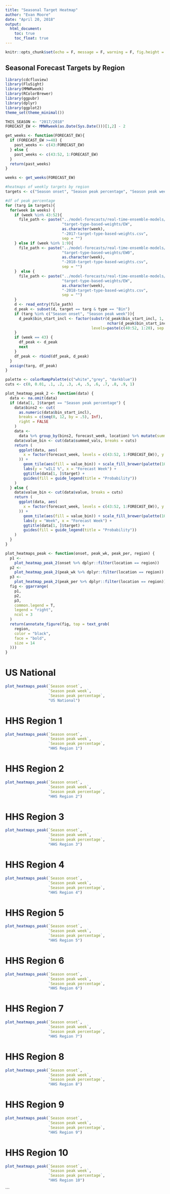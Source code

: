 ```yaml
---
title: "Seasonal Target Heatmap"
author: "Evan Moore"
date: "April 20, 2018"
output: 
  html_document:
    toc: true
    toc_float: true
---
```


```r
knitr::opts_chunk$set(echo = F, message = F, warning = F, fig.height = 8, fig.width = 12)
```

## Seasonal Forecast Targets by Region

```r
library(cdcfluview)
library(FluSight)
library(MMWRweek)
library(RColorBrewer)
library(ggpubr)
library(dplyr)
library(ggplot2)
theme_set(theme_minimal())

THIS_SEASON <- "2017/2018"
FORECAST_EW <- MMWRweek(as.Date(Sys.Date()))[1,2] - 2

get_weeks <- function(FORECAST_EW){
  if (FORECAST_EW >=40) {
    past_weeks <- c(43:FORECAST_EW)  
  } else {
    past_weeks <- c(43:52, 1:FORECAST_EW)
  }
  return(past_weeks)
}

weeks <- get_weeks(FORECAST_EW)

#heatmaps of weekly targets by region
targets <- c("Season onset", "Season peak percentage", "Season peak week")

#df of peak percentage
for (targ in targets){
  for(week in weeks) {
    if (week %in% 43:52){
      file_path <- paste("../model-forecasts/real-time-ensemble-models/",
                         "target-type-based-weights/EW",
                         as.character(week),
                         "-2017-target-type-based-weights.csv", 
                         sep = "")
    } else if (week %in% 1:9){
      file_path <- paste("../model-forecasts/real-time-ensemble-models/",
                         "target-type-based-weights/EW0",
                         as.character(week),
                         "-2018-target-type-based-weights.csv", 
                         sep = "")
    }  else {
      file_path <- paste("../model-forecasts/real-time-ensemble-models/",
                         "target-type-based-weights/EW",
                         as.character(week),
                         "-2018-target-type-based-weights.csv", 
                         sep = "")
    }
    d <- read_entry(file_path)
    d_peak <- subset(d, target == targ & type == "Bin")
    if (targ %in% c("Season onset", "Season peak week")){
      d_peak$bin_start_incl <- factor(substr(d_peak$bin_start_incl, 1, 
                                             nchar(d_peak$bin_start_incl) - 2),
                                      levels=paste(c(40:52, 1:20), sep = ""))
    }  
    if (week == 43) {
      df_peak <- d_peak
      next
    }
    df_peak <- rbind(df_peak, d_peak)
  }
  assign(targ, df_peak)
}

palette <- colorRampPalette(c("white","grey", "darkblue"))
cuts <- c(0, 0.01, .1, .2, .3, .4, .5, .6, .7, .8, .9, 1)

plot_heatmap_peak_2 <- function(data) {
  data <- na.omit(data)
  if (data[1, ]$target == "Season peak percentage") {
    data$bins2 <- cut(
      as.numeric(data$bin_start_incl),
      breaks = c(seq(0, 12, by = .5), Inf),
      right = FALSE
    )
    data <-
      data %>% group_by(bins2, forecast_week, location) %>% mutate(summed_vals = sum(value))
    data$value_bin <- cut(data$summed_vals, breaks = cuts)
    return (
      ggplot(data, aes(
        x = factor(forecast_week, levels = c(43:52, 1:FORECAST_EW)), y = bins2
      )) +
        geom_tile(aes(fill = value_bin)) + scale_fill_brewer(palette(10)) +
        labs(y = "wILI %", x = "Forecast Week") +
        ggtitle(data[1, ]$target) +
        guides(fill = guide_legend(title = "Probability"))
    )
  } else {
    data$value_bin <- cut(data$value, breaks = cuts)
    return (
      ggplot(data, aes(
        x = factor(forecast_week, levels = c(43:52, 1:FORECAST_EW)), y = bin_start_incl
      )) +
        geom_tile(aes(fill = value_bin)) + scale_fill_brewer(palette(10)) +
        labs(y = "Week", x = "Forecast Week") +
        ggtitle(data[1, ]$target) +
        guides(fill = guide_legend(title = "Probability"))
    )
  }
}

plot_heatmaps_peak <- function(onset, peak_wk, peak_per, region) {
  p1 <-
    plot_heatmap_peak_2(onset %>% dplyr::filter(location == region))
  p2 <-
    plot_heatmap_peak_2(peak_wk %>% dplyr::filter(location == region))
  p3 <-
    plot_heatmap_peak_2(peak_per %>% dplyr::filter(location == region))
  fig <- ggarrange(
    p1,
    p2,
    p3,
    common.legend = T,
    legend = "right",
    ncol = 3
  )
  return(annotate_figure(fig, top = text_grob(
    region,
    color = "black",
    face = "bold",
    size = 14
  )))
}

```

# US National
```r
plot_heatmaps_peak(`Season onset`,
                   `Season peak week`,
                   `Season peak percentage`,
                   "US National")
```

# HHS Region 1
```r
plot_heatmaps_peak(`Season onset`,
                   `Season peak week`,
                   `Season peak percentage`,
                   "HHS Region 1")
```

# HHS Region 2
```r
plot_heatmaps_peak(`Season onset`,
                   `Season peak week`,
                   `Season peak percentage`,
                   "HHS Region 2")
```

# HHS Region 3
```r
plot_heatmaps_peak(`Season onset`,
                   `Season peak week`,
                   `Season peak percentage`,
                   "HHS Region 3")
```

# HHS Region 4
```r
plot_heatmaps_peak(`Season onset`,
                   `Season peak week`,
                   `Season peak percentage`,
                   "HHS Region 4")
```

# HHS Region 5
```r
plot_heatmaps_peak(`Season onset`,
                   `Season peak week`,
                   `Season peak percentage`,
                   "HHS Region 5")
```

# HHS Region 6
```r
plot_heatmaps_peak(`Season onset`,
                   `Season peak week`,
                   `Season peak percentage`,
                   "HHS Region 6")
```

# HHS Region 7
```r
plot_heatmaps_peak(`Season onset`,
                   `Season peak week`,
                   `Season peak percentage`,
                   "HHS Region 7")
```

# HHS Region 8
```r
plot_heatmaps_peak(`Season onset`,
                   `Season peak week`,
                   `Season peak percentage`,
                   "HHS Region 8")
```

# HHS Region 9
```r
plot_heatmaps_peak(`Season onset`,
                   `Season peak week`,
                   `Season peak percentage`,
                   "HHS Region 9")
```

# HHS Region 10
```r
plot_heatmaps_peak(`Season onset`,
                   `Season peak week`,
                   `Season peak percentage`,
                   "HHS Region 10")
```
```